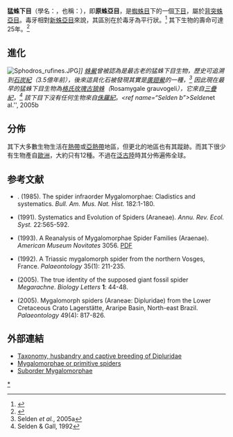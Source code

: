 {{Automatic Taxobox
| name = 猛蛛亞目
| image = Mouse spider.jpg
| image_width = 250px
| image_caption = ''[[Missulena_bradleyi|Missulena bradleyi]]''
| fossil_range = [[三疊紀|三疊紀]]中期至今,{{fossilrange|247.2|0}}
| taxon = Mygalomorphae
| authority = Pocock, 1892<ref name=DunlPenn11>{{Cite book |last=Dunlop |first=Jason A. |last2=Penney |first2=David |year=2011 |editor-last=Zhang |editor-first=Z.-Q. |contribution=Order Araneae Clerck, 1757 |title=Animal biodiversity: An outline of higher-level classification and survey of taxonomic richness |series=Zootaxa |number=3148 |location=Auckland, New Zealand |publisher=Magnolia Press |isbn=978-1-86977-850-7 |accessdate=2015-10-31 |contribution-url=http://mapress.com/zootaxa/2011/f/zt03148p153.pdf |lastauthoramp=yes |archive-date=2021-01-11 |archive-url=https://web.archive.org/web/20210111011519/https://www.mapress.com/zootaxa/2011/f/zt03148p153.pdf |dead-url=no }}</ref>
| diversity_link = 蜘蛛科
| diversity = 16科
| subdivision_ranks = [[科_(生物)|科]]
| subdivision =
* [[墨穴蛛科|墨穴蛛科]]{{tsl|en|Mecicobothriidae|}}
*{{tsl|en|Microstigmatidae|}}
* [[六疣蛛科|六疣蛛科]] [[Hexathelidae|Hexathelidae]]
* [[毒疣蛛科|毒疣蛛科]] {{tsl|en|Atracidae|}}
* [[長尾蛛科|長尾蛛科]] [[Dipluridae|Dipluridae]]
*[[大疣蛛科|大疣蛛科]] [[Macrothelidae|Macrothelidae]]
* {{tsl|en|Nemesiidae|}}
* [[捕鳥蛛科|捕鳥蛛科]] [[Theraphosidae|Theraphosidae]]
* {{tsl|en|Paratropididae|}}
* {{tsl|en|Barychelidae|}}
* [[地蛛科|地蛛科]] [[Atypidae|Atypidae]]
* [[穴蛛科|穴蛛科]] [[Antrodiaetidae|Antrodiaetidae]]
* {{tsl|en|Cyrtaucheniidae|}}
* {{tsl|en|Idiopidae|}}
* {{tsl|en|Ctenizidae|}}
* [[四紡蛛科|四紡蛛科]] [[Migidae|Migidae]]
* {{tsl|en|Actinopodidae|}}
}}

'''猛蛛下目'''（學名：{{lang|la|Mygalomorphae}}，也稱：{{lang|la|Orthognatha}}），即'''原蛛亞目'''，是[[蜘蛛目|蜘蛛目]]下的一個[[下目|下目]]，屬於[[背突蛛亞目|背突蛛亞目]]。毒牙相對[[新蛛亞目|新蛛亞目]]來說，其區別在於毒牙為平行狀。<ref>{{cite book|last=Foelix|first=Rainer F.|title=Biology of Spiders|year=2011|url=https://archive.org/details/biologyspiders00foel_799|publisher=Oxford University Press|location=New York|isbn=0-19-973482-8|pages=[https://archive.org/details/biologyspiders00foel_799/page/n4 4]–5|edition=2nd ed.}}</ref> 其下生物的壽命可達25年。<ref name="AboutSpiders">{{Cite web |url=http://www.publish.csiro.au/samples/spiders/html/SPIDERS.HTM |title=About Spiders |accessdate=2013-11-30 |archive-date=2015-09-24 |archive-url=https://web.archive.org/web/20150924214854/http://www.publish.csiro.au/samples/spiders/html/SPIDERS.HTM |dead-url=no }}</ref>

==進化==
[[Image:Sphodros_rufines.JPG|thumb]]'']]
[[蛛鱟|蛛鱟]]曾被認為是最古老的猛蛛下目生物，歷史可追溯到[[石炭紀|石炭紀]]（3.5億年前），後來這具化石被發現其實是[[廣翅鱟|廣翅鱟]]的一種，<ref>Selden ''et al.'', 2005a</ref> 因此現在最早的猛蛛下目生物為[[格氏玫瑰古狼蛛|格氏玫瑰古狼蛛]]（''Rosamygale grauvogeli''），它來自[[三疊紀|三疊紀]]，<ref>Selden & Gall, 1992</ref> 該下目下沒有任何生物來自[[侏羅紀|侏羅紀]]。<ref name=“Selden b”>Selden ''et al.'', 2005b</ref>

==分佈==

其下大多數生物生活在[[熱帶|熱帶]]或[[亞熱帶|亞熱帶]]地區，但更北的地區也有其蹤跡。而其下很少有生物產自[[歐洲|歐洲]]，大約只有12種。不過在[[泛古陸|泛古陸]]時其分佈遍佈全球。

<center>
{{Clade
| label1 =   猛蛛亞目   
      | 1 = {{clade
            | 1 = {{clade
                  | label1 =    
                  | 1 = {{clade
                        | 1 = ''[[Antrodiaetidae|Antrodiaetidae]]''
                        | 2 = ''[[Atypidae|Atypidae]]''
                        }}
                  | 2 = {{clade
                        | label1 =    
                        | 1 = ''[[Mecicobothriidae|Mecicobothriidae]]''
                        | 2 = {{clade
                              | label1 =    
                              | 1 = ''[[Microstigmatidae|Microstigmatidae]]''
                              | 2 = {{clade
                                    | label1 =   
                                    | 1 = ''[[Dipluridae|Dipluridae]]''
                                    | 2 = ''[[Hexathelidae|Hexathelidae]]''
                                    | 3 = ''[[Atracidae|Atracidae]]''
                                    | 4 = ''[[Macrothelidae|Macrothelidae]]''
                                    | 5 = ''[[Nemesiidae|Nemesiidae]]''
                                    | 6 = {{clade
                                          | label1 =   
                                          | 1 = ''[[Barychelidae|Barychelidae]]''
                                          | 2 = {{clade
                                                | label1 =   
                                                | 1 = ''[[Theraphosidae|Theraphosidae]]''
                                                | 2 = ''[[Paratropididae|Paratropididae]]''
                                                }}
                                           }}
                                     }}
                               }}
                          }}
                    }}
            | 2 = {{clade
                  | 1 = ''[[Cyrtaucheniidae|Cyrtaucheniidae]]''
                  | 2 = {{clade
                        | 1 = ''[[Ctenizidae|Ctenizidae]]''
                        | 2 = ''[[Idiopidae|Idiopidae]]''
                        }}
                  | 3 = {{clade
                        | 1 = ''[[Actinopodidae|Actinopodidae]]''
                        | 2 = ''[[Migidae|Migidae]]''
                        }}
                  }}
               
            }}
      | 2 =''[[Araneomorphae|Araneomorphae]]''
      }}
</center>

==参考文献==
{{reflist}}

* {{Aut|Raven, R.J}}. (1985). The spider infraorder Mygalomorphae: Cladistics and systematics. ''Bull. Am. Mus. Nat. Hist.'' 182:1-180.
* {{Aut|Coddington, J.A. & Levi, H.W.}} (1991). Systematics and Evolution of Spiders (Araneae). ''Annu. Rev. Ecol. Syst.'' 22:565-592.
* {{aut|Goloboff, P.A.}} (1993). A Reanalysis of Mygalomorphae Spider Families (Araenae). ''American Museum Novitates'' 3056. [http://digitallibrary.amnh.org/dspace/bitstream/2246/5017/1/N3056.pdf PDF] {{Wayback|url=http://digitallibrary.amnh.org/dspace/bitstream/2246/5017/1/N3056.pdf |date=20071025220325 }}
* {{aut|Selden, P.A. & Gall, J.-C.}} (1992). A Triassic mygalomorph spider from the northern Vosges, France. ''Palaeontology'' 35(1): 211-235. 
* {{aut|Selden, P.A., Corronca, J.A. & Hünicken, M.A.}} (2005). The true identity of the supposed giant fossil spider ''Megarachne''. ''Biology Letters'' '''1''': 44-48. {{DOI|10.1098/rsbl.2004.0272}}
* {{aut|Selden, P.A., da Costa Casado, F. & Vianna Mesquita, M.}} (2005). Mygalomorph spiders (Araneae: Dipluridae) from the Lower Cretaceous Crato Lagerstätte, Araripe Basin, North-east Brazil. ''Palaeontology'' 49(4): 817-826. {{DOI|10.1111/j.1475-4983.2006.00561.x}}

==外部連結==
{{wikispecies|Mygalomorphae}}
{{Commonscat|Mygalomorphae|猛蛛亞目}}
*[http://www.dipluridae.de/ Taxonomy, husbandry and captive breeding of Dipluridae] {{Wayback|url=http://www.dipluridae.de/ |date=20191215204405 }}
*[http://www.xs4all.nl/~ednieuw/australian/Mygalomorphae/Mygalomorphae.htm Mygalomorphae or primitive spiders] {{Wayback|url=http://www.xs4all.nl/~ednieuw/australian/Mygalomorphae/Mygalomorphae.htm |date=20090919140750 }}
*[http://arachnos.eu/en/mygalomorphae Suborder Mygalomorphae] {{Wayback|url=http://arachnos.eu/en/mygalomorphae |date=20201231115721 }}
{{Spider nav}}
{{Taxonbar|from=Q12081}}
{{Authority control}}
[[Category:猛蛛亞目|*]]